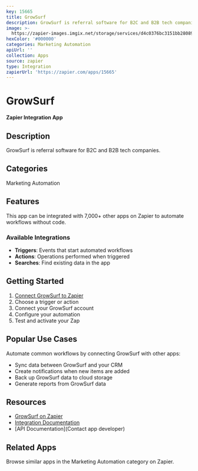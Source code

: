 ```yaml
---
key: 15665
title: GrowSurf
description: GrowSurf is referral software for B2C and B2B tech companies.
image: >-
  https://zapier-images.imgix.net/storage/services/d4c0376bc3151bb2808909e1d0fc0124.png?auto=format%2Ccompress&ixlib=python-3.0.0&q=50
hexColor: '#000000'
categories: Marketing Automation
apiUrl: ''
collection: Apps
source: zapier
type: Integration
zapierUrl: 'https://zapier.com/apps/15665'
---
```

# GrowSurf

**Zapier Integration App**

## Description

GrowSurf is referral software for B2C and B2B tech companies.

## Categories

Marketing Automation

## Features

This app can be integrated with 7,000+ other apps on Zapier to automate workflows without code.

### Available Integrations

- **Triggers**: Events that start automated workflows
- **Actions**: Operations performed when triggered
- **Searches**: Find existing data in the app

## Getting Started

1. [Connect GrowSurf to Zapier](https://zapier.com/apps/15665)
2. Choose a trigger or action
3. Connect your GrowSurf account
4. Configure your automation
5. Test and activate your Zap

## Popular Use Cases

Automate common workflows by connecting GrowSurf with other apps:

- Sync data between GrowSurf and your CRM
- Create notifications when new items are added
- Back up GrowSurf data to cloud storage
- Generate reports from GrowSurf data

## Resources

- [GrowSurf on Zapier](https://zapier.com/apps/15665)
- [Integration Documentation](https://zapier.com/apps/15665/integrations)
- [API Documentation](Contact app developer)

## Related Apps

Browse similar apps in the Marketing Automation category on Zapier.
